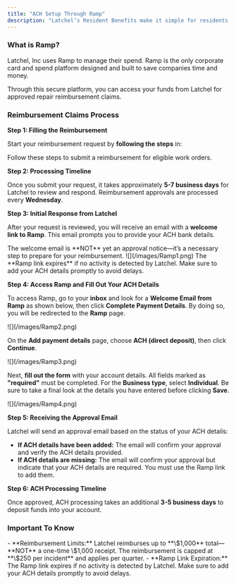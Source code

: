 ```yaml
---
title: "ACH Setup Through Ramp"
description: "Latchel’s Resident Benefits make it simple for residents to claim **cash reimbursements** for approved repair expenses. If you’ve been approved for a repair reimbursement and aren’t sure what to do next, this guide will walk you through the steps to get your funds smoothly and securely through **Ramp**."
---
```


### **What is Ramp?**

Latchel, Inc uses Ramp to manage their spend. Ramp is the only corporate card and spend platform designed and built to save companies time and money.

Through this secure platform, you can access your funds from Latchel for approved repair reimbursement claims.

### **Reimbursement Claims Process**

**Step 1: Filling the Reimbursement**

Start your reimbursement request by **following the steps** in:

<Card title="Resident Benefits: Filling for Cash Reimbursement" icon="money-bill-transfer" iconType="duotone" href="https://help.latchel.com/s/topic/0TO5e000000h9wrGAA/How-can-Residents-Submit-Benefits-Through-Latchel">
  Follow these steps to submit a reimbursement for eligible work orders.
</Card>

**Step 2: Processing Timeline**

Once you submit your request, it takes approximately **5-7 business days** for Latchel to review and respond. Reimbursement approvals are processed every **Wednesday**.

**Step 3: Initial Response from Latchel**

After your request is reviewed, you will receive an email with a **welcome link to Ramp**. This email prompts you to provide your ACH bank details.

<Note>
  The welcome email is **NOT** yet an approval notice—it’s a necessary step to prepare for your reimbursement.
</Note>

<Frame>
  ![](/images/Ramp1.png)
</Frame>

<Danger>
  The **Ramp link expires** if no activity is detected by Latchel. Make sure to add your ACH details promptly to avoid delays.
</Danger>

**Step 4: Access Ramp and Fill Out Your ACH Details**

To access Ramp, go to your **inbox** and look for a **Welcome Email from Ramp** as shown below, then click **Complete Payment Details**. By doing so, you will be redirected to the **Ramp** page.

<Frame>
  ![](/images/Ramp2.png)
</Frame>

On the **Add payment details** page, choose **ACH (direct deposit)**, then click **Continue**.

<Frame>
  ![](/images/Ramp3.png)
</Frame>

Next, **fill out the form** with your account details. All fields marked as **"required"** must be completed. For the **Business type**, select **Individual**. Be sure to take a final look at the details you have entered before clicking **Save**.

<Frame>
  ![](/images/Ramp4.png)
</Frame>

**Step 5: Receiving the Approval Email**

Latchel will send an approval email based on the status of your ACH details:

- **If ACH details have been added:** The email will confirm your approval and verify the ACH details provided.
- **If ACH details are missing:** The email will confirm your approval but indicate that your ACH details are required. You must use the Ramp link to add them.

**Step 6: ACH Processing Timeline**

Once approved, ACH processing takes an additional **3-5 business days** to deposit funds into your account.

### **Important To Know**

<Note>
  - **Reimbursement Limits:** Latchel reimburses up to **\$1,000** total—**NOT** a one-time \$1,000 receipt. The reimbursement is capped at **\$250 per incident** and applies per quarter.
  - **Ramp Link Expiration:** The Ramp link expires if no activity is detected by Latchel. Make sure to add your ACH details promptly to avoid delays.
</Note>